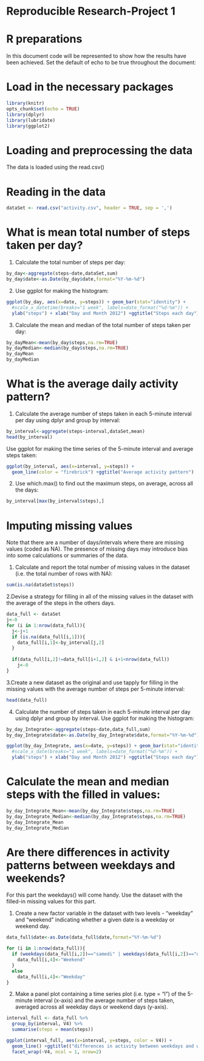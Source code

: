 # Reproducible Research-Project 1

# R preparations
In this document code will be represented to show how the results have been achieved. Set the default of echo to be true throughout the document:

# Load in the necessary packages
```r
library(knitr)
opts_chunk$set(echo = TRUE)
library(dplyr)
library(lubridate)
library(ggplot2)
```

# Loading and preprocessing the data
The data is loaded using the read.csv()

# Reading in the data
```r
dataSet <- read.csv("activity.csv", header = TRUE, sep = ',')
```


# What is mean total number of steps taken per day?
1. Calculate the total number of steps per day:

```r
by_day<-aggregate(steps~date,dataSet,sum)
by_day$date<-as.Date(by_day$date,format="%Y-%m-%d")
```

2. Use ggplot for making the histogram:

```r
ggplot(by_day, aes(x=date, y=steps)) + geom_bar(stat="identity") +
  #scale_x_datetime(breaks="1 week", labels=date_format("%d-%m")) +
  ylab("steps") + xlab("Day and Month 2012") +ggtitle("Steps each day")
```

3. Calculate the mean and median of the total number of steps taken per day:

```r
by_dayMean<-mean(by_day$steps,na.rm=TRUE)
by_dayMedian<-median(by_day$steps,na.rm=TRUE)
by_dayMean
by_dayMedian
```


# What is the average daily activity pattern?
1. Calculate the average number of steps taken in each 5-minute interval per day using dplyr and group by interval:

```r
by_interval<-aggregate(steps~interval,dataSet,mean)
head(by_interval)
```

Use ggplot for making the time series of the 5-minute interval and average steps taken:

```r
ggplot(by_interval, aes(x=interval, y=steps)) +
  geom_line(color = "firebrick") +ggtitle("Average activity pattern")
```

2. Use which.max() to find out the maximum steps, on average, across all the days:

```r
by_interval[max(by_interval$steps),]
```


# Imputing missing values
Note that there are a number of days/intervals where there are missing values (coded as NA). The presence of missing days may introduce bias into some calculations or summaries of the data.


1. Calculate and report the total number of missing values in the dataset (i.e. the total number of rows with NA):
```r
sum(is.na(dataSet$steps))
```

2.Devise a strategy for filling in all of the missing values in the dataset with the average of the steps in the others days. 
```r
data_full <- dataSet
j<-0
for (i in 1:nrow(data_full)){
  j<-j+1
  if (is.na(data_full[i,1])){
    data_full[i,1]<-by_interval[j,2]
  }
  
  if(data_full[i,2]!=data_full[i+1,2] & i+1<nrow(data_full))
    j<-0
}
```


3.Create a new dataset as the original and use tapply for filling in the missing        values with the average number of steps per 5-minute interval:
```r
head(data_full)
```


4. Calculate the number of steps taken in each 5-minute interval per day using dplyr     and group by interval. Use ggplot for making the histogram:
```r
by_day_Integrate<-aggregate(steps~date,data_full,sum)
by_day_Integrate$date<-as.Date(by_day_Integrate$date,format="%Y-%m-%d")
```


```r
ggplot(by_day_Integrate, aes(x=date, y=steps)) + geom_bar(stat="identity") +
  #scale_x_date(breaks="1 week", labels=date_format("%d-%m")) +
  ylab("steps") + xlab("Day and Month 2012") +ggtitle("Steps each day")
```

# Calculate the mean and median steps with the filled in values:
```r
by_day_Integrate_Mean<-mean(by_day_Integrate$steps,na.rm=TRUE)
by_day_Integrate_Median<-median(by_day_Integrate$steps,na.rm=TRUE)
by_day_Integrate_Mean
by_day_Integrate_Median
```



# Are there differences in activity patterns between weekdays and weekends?
For this part the weekdays() will come handy. Use the dataset with the filled-in missing values for this part.

1. Create a new factor variable in the dataset with two levels - “weekday” and           “weekend” indicating whether a given date is a weekday or weekend day.
```r
data_full$date<-as.Date(data_full$date,format="%Y-%m-%d")

for (i in 1:nrow(data_full)){
  if (weekdays(data_full[i,2])=="samedi" | weekdays(data_full[i,2])=="dimanche"){
    data_full[i,4]<-"Weekend"
  }
  else
    data_full[i,4]<-"Weekday"
}

```

2. Make a panel plot containing a time series plot (i.e. type = "l") of the 5-minute     interval (x-axis) and the average number of steps taken, averaged across all          weekday days or weekend days (y-axis).
```r
interval_full <- data_full %>%
  group_by(interval, V4) %>%
  summarise(steps = mean(steps))

ggplot(interval_full, aes(x=interval, y=steps, color = V4)) +
  geom_line() +ggtitle(("differences in activity between weekdays and weekends"))+
  facet_wrap(~V4, ncol = 1, nrow=2)

```